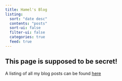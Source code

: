 ```yaml
---
title: Hamel's Blog
listing:
  sort: "date desc"
  contents: "posts"
  sort-ui: false
  filter-ui: false
  categories: true
  feed: true
---
```


:::{.callout-warning}
# This page is supposed to be secret!

A listing of all my blog posts can be found [here](../index.qmd#blogs)
:::
